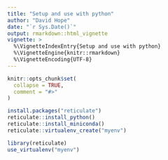 ```yaml
---
title: "Setup and use with python"
author: "David Hope"
date: "`r Sys.Date()`"
output: rmarkdown::html_vignette
vignette: >
  %\VignetteIndexEntry{Setup and use with python}
  %\VignetteEngine{knitr::rmarkdown}
  %\VignetteEncoding{UTF-8}
---
```


```r
knitr::opts_chunk$set(
  collapse = TRUE,
  comment = "#>"
)
```

```r
install.packages("reticulate")
reticulate::install_python()
reticulate::install_miniconda()
reticulate::virtualenv_create("myenv")
```


```r
library(reticulate)
use_virtualenv("myenv")


```


